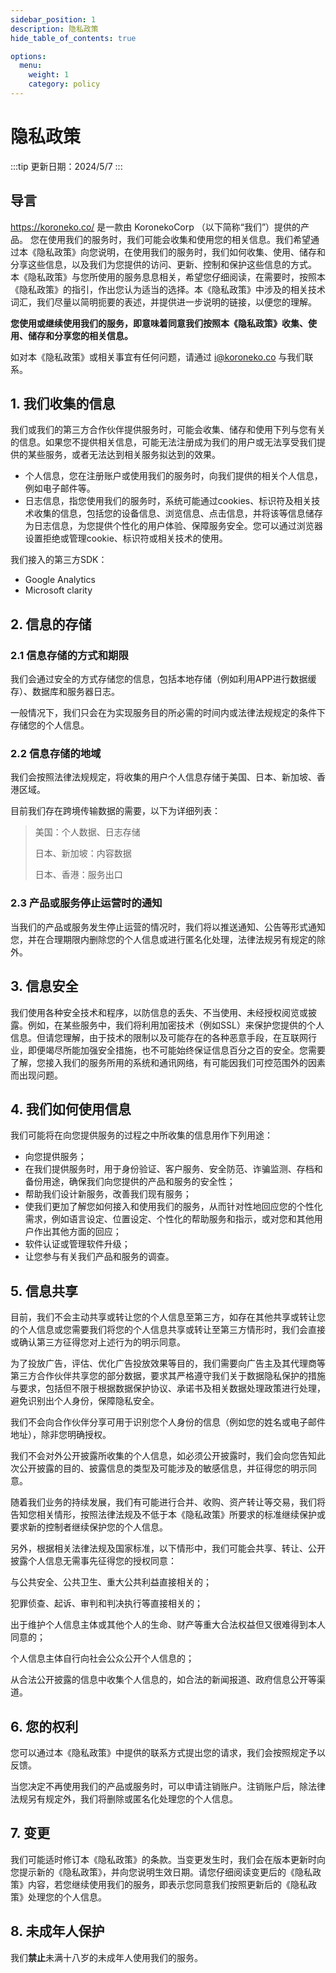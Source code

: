 ```yaml
---
sidebar_position: 1
description: 隐私政策
hide_table_of_contents: true

options:
  menu:
    weight: 1
    category: policy
---
```


# 隐私政策

:::tip
更新日期：2024/5/7
:::

## 导言

https://koroneko.co/ 是一款由 KoronekoCorp （以下简称“我们”）提供的产品。 您在使用我们的服务时，我们可能会收集和使用您的相关信息。我们希望通过本《隐私政策》向您说明，在使用我们的服务时，我们如何收集、使用、储存和分享这些信息，以及我们为您提供的访问、更新、控制和保护这些信息的方式。 本《隐私政策》与您所使用的服务息息相关，希望您仔细阅读，在需要时，按照本《隐私政策》的指引，作出您认为适当的选择。本《隐私政策》中涉及的相关技术词汇，我们尽量以简明扼要的表述，并提供进一步说明的链接，以便您的理解。

**您使用或继续使用我们的服务，即意味着同意我们按照本《隐私政策》收集、使用、储存和分享您的相关信息。**

如对本《隐私政策》或相关事宜有任何问题，请通过 i@koroneko.co 与我们联系。

## 1. 我们收集的信息

我们或我们的第三方合作伙伴提供服务时，可能会收集、储存和使用下列与您有关的信息。如果您不提供相关信息，可能无法注册成为我们的用户或无法享受我们提供的某些服务，或者无法达到相关服务拟达到的效果。

- 个人信息，您在注册账户或使用我们的服务时，向我们提供的相关个人信息，例如电子邮件等。
- 日志信息，指您使用我们的服务时，系统可能通过cookies、标识符及相关技术收集的信息，包括您的设备信息、浏览信息、点击信息，并将该等信息储存为日志信息，为您提供个性化的用户体验、保障服务安全。您可以通过浏览器设置拒绝或管理cookie、标识符或相关技术的使用。

我们接入的第三方SDK：

- Google Analytics
- Microsoft clarity

## 2. 信息的存储

### 2.1 信息存储的方式和期限

我们会通过安全的方式存储您的信息，包括本地存储（例如利用APP进行数据缓存）、数据库和服务器日志。

一般情况下，我们只会在为实现服务目的所必需的时间内或法律法规规定的条件下存储您的个人信息。

### 2.2 信息存储的地域

我们会按照法律法规规定，将收集的用户个人信息存储于美国、日本、新加坡、香港区域。

目前我们存在跨境传输数据的需要，以下为详细列表：

> 美国：个人数据、日志存储
>
> 日本、新加坡：内容数据
>
> 日本、香港：服务出口

### 2.3 产品或服务停止运营时的通知

当我们的产品或服务发生停止运营的情况时，我们将以推送通知、公告等形式通知您，并在合理期限内删除您的个人信息或进行匿名化处理，法律法规另有规定的除外。

## 3. 信息安全

我们使用各种安全技术和程序，以防信息的丢失、不当使用、未经授权阅览或披露。例如，在某些服务中，我们将利用加密技术（例如SSL）来保护您提供的个人信息。但请您理解，由于技术的限制以及可能存在的各种恶意手段，在互联网行业，即便竭尽所能加强安全措施，也不可能始终保证信息百分之百的安全。您需要了解，您接入我们的服务所用的系统和通讯网络，有可能因我们可控范围外的因素而出现问题。

## 4. 我们如何使用信息

我们可能将在向您提供服务的过程之中所收集的信息用作下列用途：

- 向您提供服务；
- 在我们提供服务时，用于身份验证、客户服务、安全防范、诈骗监测、存档和备份用途，确保我们向您提供的产品和服务的安全性；
- 帮助我们设计新服务，改善我们现有服务；
- 使我们更加了解您如何接入和使用我们的服务，从而针对性地回应您的个性化需求，例如语言设定、位置设定、个性化的帮助服务和指示，或对您和其他用户作出其他方面的回应；
- 软件认证或管理软件升级；
- 让您参与有关我们产品和服务的调查。

## 5. 信息共享

目前，我们不会主动共享或转让您的个人信息至第三方，如存在其他共享或转让您的个人信息或您需要我们将您的个人信息共享或转让至第三方情形时，我们会直接或确认第三方征得您对上述行为的明示同意。

为了投放广告，评估、优化广告投放效果等目的，我们需要向广告主及其代理商等第三方合作伙伴共享您的部分数据，要求其严格遵守我们关于数据隐私保护的措施与要求，包括但不限于根据数据保护协议、承诺书及相关数据处理政策进行处理，避免识别出个人身份，保障隐私安全。

我们不会向合作伙伴分享可用于识别您个人身份的信息（例如您的姓名或电子邮件地址），除非您明确授权。

我们不会对外公开披露所收集的个人信息，如必须公开披露时，我们会向您告知此次公开披露的目的、披露信息的类型及可能涉及的敏感信息，并征得您的明示同意。

随着我们业务的持续发展，我们有可能进行合并、收购、资产转让等交易，我们将告知您相关情形，按照法律法规及不低于本《隐私政策》所要求的标准继续保护或要求新的控制者继续保护您的个人信息。

另外，根据相关法律法规及国家标准，以下情形中，我们可能会共享、转让、公开披露个人信息无需事先征得您的授权同意：

与公共安全、公共卫生、重大公共利益直接相关的；

犯罪侦查、起诉、审判和判决执行等直接相关的；

出于维护个人信息主体或其他个人的生命、财产等重大合法权益但又很难得到本人同意的；

个人信息主体自行向社会公众公开个人信息的；

从合法公开披露的信息中收集个人信息的，如合法的新闻报道、政府信息公开等渠道。

## 6. 您的权利

您可以通过本《隐私政策》中提供的联系方式提出您的请求，我们会按照规定予以反馈。

当您决定不再使用我们的产品或服务时，可以申请注销账户。注销账户后，除法律法规另有规定外，我们将删除或匿名化处理您的个人信息。

## 7. 变更

我们可能适时修订本《隐私政策》的条款。当变更发生时，我们会在版本更新时向您提示新的《隐私政策》，并向您说明生效日期。请您仔细阅读变更后的《隐私政策》内容，若您继续使用我们的服务，即表示您同意我们按照更新后的《隐私政策》处理您的个人信息。

## 8. 未成年人保护

我们**禁止**未满十八岁的未成年人使用我们的服务。